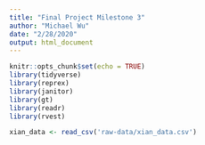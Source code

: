 ```yaml
---
title: "Final Project Milestone 3"
author: "Michael Wu"
date: "2/28/2020"
output: html_document
---
```


```r
knitr::opts_chunk$set(echo = TRUE)
library(tidyverse)
library(reprex)
library(janitor)
library(gt)
library(readr)
library(rvest)
```

```r
xian_data <- read_csv('raw-data/xian_data.csv')
```